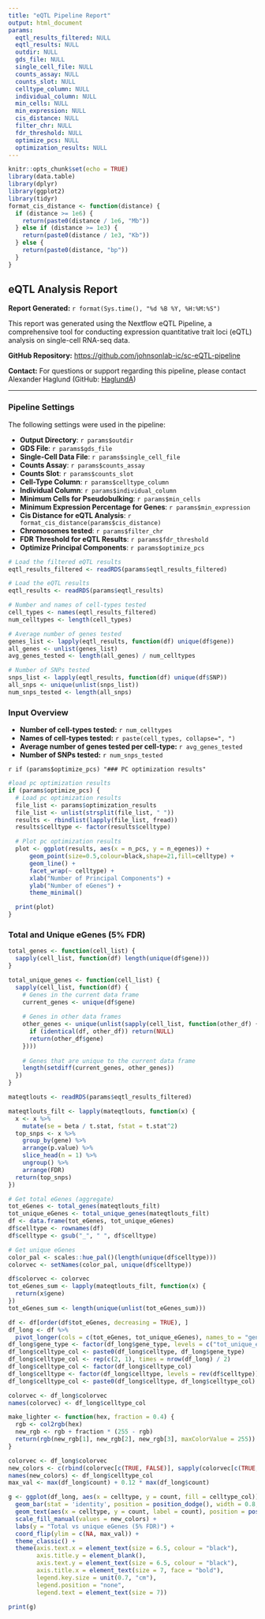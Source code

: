 ```yaml
---
title: "eQTL Pipeline Report"
output: html_document
params:
  eqtl_results_filtered: NULL
  eqtl_results: NULL
  outdir: NULL
  gds_file: NULL
  single_cell_file: NULL
  counts_assay: NULL
  counts_slot: NULL
  celltype_column: NULL
  individual_column: NULL
  min_cells: NULL
  min_expression: NULL
  cis_distance: NULL
  filter_chr: NULL
  fdr_threshold: NULL
  optimize_pcs: NULL
  optimization_results: NULL
---
```


```r
knitr::opts_chunk$set(echo = TRUE)
library(data.table)
library(dplyr)
library(ggplot2)
library(tidyr)
format_cis_distance <- function(distance) {
  if (distance >= 1e6) {
    return(paste0(distance / 1e6, "Mb"))
  } else if (distance >= 1e3) {
    return(paste0(distance / 1e3, "Kb"))
  } else {
    return(paste0(distance, "bp"))
  }
}
```

## eQTL Analysis Report

**Report Generated:** `r format(Sys.time(), "%d %B %Y, %H:%M:%S")`

This report was generated using the Nextflow eQTL Pipeline, a comprehensive tool for conducting expression quantitative trait loci (eQTL) analysis on single-cell RNA-seq data.

**GitHub Repository:** [https://github.com/johnsonlab-ic/sc-eQTL-pipeline](https://github.com/johnsonlab-ic/sc-eQTL-pipeline)

**Contact:** For questions or support regarding this pipeline, please contact Alexander Haglund (GitHub: [HaglundA](https://github.com/HaglundA))

---

### Pipeline Settings

The following settings were used in the pipeline:

- **Output Directory**: `r params$outdir`
- **GDS File**: `r params$gds_file`
- **Single-Cell Data File**: `r params$single_cell_file`
- **Counts Assay**: `r params$counts_assay`
- **Counts Slot**: `r params$counts_slot`
- **Cell-Type Column**: `r params$celltype_column`
- **Individual Column**: `r params$individual_column`
- **Minimum Cells for Pseudobulking**: `r params$min_cells`
- **Minimum Expression Percentage for Genes**: `r params$min_expression`
- **Cis Distance for eQTL Analysis**: `r format_cis_distance(params$cis_distance)`
- **Chromosomes tested**: `r params$filter_chr`
- **FDR Threshold for eQTL Results**: `r params$fdr_threshold`
- **Optimize Principal Components**: `r params$optimize_pcs`

```r
# Load the filtered eQTL results
eqtl_results_filtered <- readRDS(params$eqtl_results_filtered)

# Load the eQTL results
eqtl_results <- readRDS(params$eqtl_results)

# Number and names of cell-types tested
cell_types <- names(eqtl_results_filtered)
num_celltypes <- length(cell_types)

# Average number of genes tested
genes_list <- lapply(eqtl_results, function(df) unique(df$gene))
all_genes <- unlist(genes_list)
avg_genes_tested <- length(all_genes) / num_celltypes

# Number of SNPs tested
snps_list <- lapply(eqtl_results, function(df) unique(df$SNP))
all_snps <- unique(unlist(snps_list))
num_snps_tested <- length(all_snps)
```

### Input Overview

- **Number of cell-types tested:** `r num_celltypes`
- **Names of cell-types tested:** `r paste(cell_types, collapse=", ")`
- **Average number of genes tested per cell-type:** `r avg_genes_tested`
- **Number of SNPs tested:** `r num_snps_tested`

`r if (params$optimize_pcs) "### PC optimization results"`
```r
#load pc optimization results
if (params$optimize_pcs) {
  # Load pc optimization results
  file_list <- params$optimization_results
  file_list <- unlist(strsplit(file_list, " "))
  results <- rbindlist(lapply(file_list, fread))
  results$celltype <- factor(results$celltype)

  # Plot pc optimization results
  plot <- ggplot(results, aes(x = n_pcs, y = n_egenes)) +
      geom_point(size=0.5,colour=black,shape=21,fill=celltype) +
      geom_line() +
      facet_wrap(~ celltype) +
      xlab("Number of Principal Components") +
      ylab("Number of eGenes") +
      theme_minimal()

  print(plot)
}
```


### Total and Unique eGenes (5% FDR)

```r
total_genes <- function(cell_list) {
  sapply(cell_list, function(df) length(unique(df$gene)))
}

total_unique_genes <- function(cell_list) {
  sapply(cell_list, function(df) {
    # Genes in the current data frame
    current_genes <- unique(df$gene)
    
    # Genes in other data frames
    other_genes <- unique(unlist(sapply(cell_list, function(other_df) {
      if (identical(df, other_df)) return(NULL)
      return(other_df$gene)
    })))
    
    # Genes that are unique to the current data frame
    length(setdiff(current_genes, other_genes))
  })
}

mateqtlouts <- readRDS(params$eqtl_results_filtered)

mateqtlouts_filt <- lapply(mateqtlouts, function(x) {
  x <- x %>% 
    mutate(se = beta / t.stat, fstat = t.stat^2) 
  top_snps <- x %>%
    group_by(gene) %>%
    arrange(p.value) %>%
    slice_head(n = 1) %>%
    ungroup() %>%
    arrange(FDR)
  return(top_snps)
})

# Get total eGenes (aggregate)
tot_eGenes <- total_genes(mateqtlouts_filt)
tot_unique_eGenes <- total_unique_genes(mateqtlouts_filt)
df <- data.frame(tot_eGenes, tot_unique_eGenes)
df$celltype <- rownames(df)
df$celltype <- gsub("_", " ", df$celltype)

# Get unique eGenes 
color_pal <- scales::hue_pal()(length(unique(df$celltype)))
colorvec <- setNames(color_pal, unique(df$celltype))

df$colorvec <- colorvec
tot_eGenes_sum <- lapply(mateqtlouts_filt, function(x) {
  return(x$gene)
})
tot_eGenes_sum <- length(unique(unlist(tot_eGenes_sum)))

df <- df[order(df$tot_eGenes, decreasing = TRUE), ]
df_long <- df %>%
  pivot_longer(cols = c(tot_eGenes, tot_unique_eGenes), names_to = "gene_type", values_to = "count")
df_long$gene_type <- factor(df_long$gene_type, levels = c("tot_unique_eGenes", "tot_eGenes"))
df_long$celltype_col <- paste0(df_long$celltype, df_long$gene_type)
df_long$celltype_col <- rep(c(2, 1), times = nrow(df_long) / 2)
df_long$celltype_col <- factor(df_long$celltype_col)
df_long$celltype <- factor(df_long$celltype, levels = rev(df$celltype))
df_long$celltype_col <- paste0(df_long$celltype, df_long$celltype_col)

colorvec <- df_long$colorvec
names(colorvec) <- df_long$celltype_col

make_lighter <- function(hex, fraction = 0.4) {
  rgb <- col2rgb(hex)
  new_rgb <- rgb + fraction * (255 - rgb)
  return(rgb(new_rgb[1], new_rgb[2], new_rgb[3], maxColorValue = 255))
}

colorvec <- df_long$colorvec
new_colors <- c(rbind(colorvec[c(TRUE, FALSE)], sapply(colorvec[c(TRUE, FALSE)], make_lighter)))
names(new_colors) <- df_long$celltype_col
max_val <- max(df_long$count) + 0.12 * max(df_long$count) 

g <- ggplot(df_long, aes(x = celltype, y = count, fill = celltype_col)) +
  geom_bar(stat = 'identity', position = position_dodge(), width = 0.8, colour = "black") +
  geom_text(aes(x = celltype, y = count, label = count), position = position_dodge(width = 0.9), hjust = -0.2, size = 6 / .pt) +
  scale_fill_manual(values = new_colors) +
  labs(y = "Total vs unique eGenes (5% FDR)") +
  coord_flip(ylim = c(NA, max_val)) +
  theme_classic() +
  theme(axis.text.x = element_text(size = 6.5, colour = "black"),
        axis.title.y = element_blank(),
        axis.text.y = element_text(size = 6.5, colour = "black"),
        axis.title.x = element_text(size = 7, face = "bold"),
        legend.key.size = unit(0.7, "cm"),
        legend.position = "none",
        legend.text = element_text(size = 7))

print(g)
```
